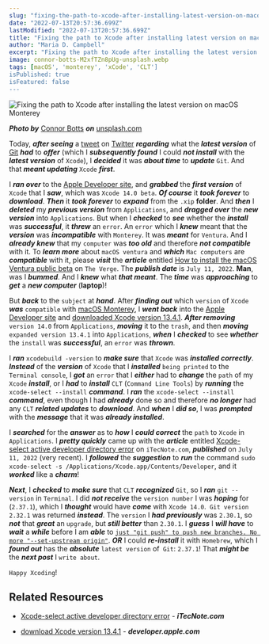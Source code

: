 ```yaml
---
slug: "fixing-the-path-to-xcode-after-installing-latest-version-on-macos-monterey"
date: "2022-07-13T20:57:36.699Z"
lastModified: "2022-07-13T20:57:36.699Z"
title: "Fixing the path to Xcode after installing latest version on macOS Monterey"
author: "Maria D. Campbell"
excerpt: "Fixing the path to Xcode after installing the latest version on macOS."
image: connor-botts-M2xfTZn8pUg-unsplash.webp
tags: [macOS', 'monterey', 'xCode', 'CLT']
isPublished: true
isFeatured: false
---
```


![Fixing the path to Xcode after installing the latest version on macOS Monterey](connor-botts-M2xfTZn8pUg-unsplash.webp)

***Photo by*** [Connor Botts](https://unsplash.com/@cinemamaster) ***on*** [unsplash.com](https://unsplash.com/photos/M2xfTZn8pUg)

Today, **_after seeing_** a
[tweet](https://twitter.com/JI/status/1546948817462800384) on
[Twitter](https://twitter.com/) **_regarding_** what the **_latest version_** of [Git](https://git-scm.com/) **_had_** to **_offer_** (which I **_subsequently found_** I could **_not install_** with the **_latest version_** of `Xcode`), I **_decided_** it was **_about time_** to **_update_** `Git`. And that **_meant updating_** `Xcode` **_first_**.

I **_ran over_** to the [Apple Developer site](https://developer.apple.com/), and **_grabbed_** the **_first version_** of `Xcode` that I **_saw_**, which was `Xcode 14.0 beta`. **_Of course_** it **_took forever_** to **_download_**. **_Then_** it **_took forever_** to **_expand_** from the `.xip` **folder**. And **_then_** I **_deleted_** my **_previous version_** from `Applications`, and **_dragged over_** the **_new version_** into `Applications`. But when I **_checked_** to **_see_** whether the **_install_** was **_successful_**, it **_threw_** an `error`. An `error` which I **_knew_** meant that the **_version_** was **_incompatible_** with `Monterey`. It was **_meant_** for `Ventura`. And I **_already knew_** that my `computer` was **_too old_** and therefore **_not compatible_** with it. To **_learn more_** about `macOS ventura` and **_which_** `Mac computers` are **_compatible_** with it, please **_visit_** the **_article_** entitled [How to install the macOS Ventura public beta](https://www.theverge.com/23200261/how-to-install-macos-ventura-public-beta-backups-separate-partition-drive)
on `The Verge`. The **_publish date_** is `July 11, 2022`. **Man**, was I
**_bummed_**. And I **_knew_** what **_that meant_**. The **_time_** was
**_approaching_** to **_get_** a **_new computer_** (**laptop**)!

But **_back_** to the `subject` at **_hand_**. After **_finding out_** which
`version` of `Xcode` **_was_** `compatible` with [macOS Monterey](https://developer.apple.com/xcode/resources/), I **_went back_** into the [Apple Developer site](https://developer.apple.com/) and [downloaded Xcode version 13.4.1](https://developer.apple.com/download/all/). **_After removing_** `version 14.0` from `Applications`, **_moving_** it to the `trash`, and then **_moving_** `expanded version 13.4.1` into `Applications`, **_when_** I **_checked_** to see **_whether_** the `install` was **_successful_**, an `error` was **_thrown_**.

I **_ran_** `xcodebuild -version` to **_make sure_** that `Xcode` was
**_installed correctly_**. **_Instead_** of the **_version_** of `Xcode` that I **_installed_** `being printed` to the `Terminal console`, I **_got_** an `error` that I **_either_** had to **_change_** the `path` of my `Xcode` **_install_**, or I **_had_** to **_install_** `CLT` (`Command Line Tools`) by **_running_** the `xcode-select --install` **_command_**. I **_ran_** the `xcode-select --install` **_command_**, even though I had **_already_** done so and therefore **_no longer_** had any `CLT` **_related updates_** to **_download_**. And **_when_** I **_did so_**, I was **_prompted_** with the **_message_** that it was **_already installed_**.

I **_searched_** for the **_answer_** as to **_how_** I **_could correct_** the `path` to `Xcode` in `Applications`. I **_pretty quickly_** came up with the **_article_** entitled [Xcode-select active developer directory error](https://itecnote.com/tecnote/xcode-select-active-developer-directory-error/) on `iTecNote.com`, **_published_** on `July 11, 2022` (very recent). I **_followed_** the **_suggestion_** to **_run_** the command `sudo xcode-select -s /Applications/Xcode.app/Contents/Developer`, and it **_worked_** like a **_charm_**!

**_Next_**, I **_checked_** to **_make sure_** that `CLT` **_recognized_**
`Git`, so I **_ran_** `git --version` in `Terminal`. I did **_not receive_** the `version number` I was **_hoping_** for (`2.37.1`), which I **_thought_** would have **_come_** with `Xcode 14.0`.` Git version 2.32.1` was returned **_instead_**. The `version` I **_had previously_** was `2.30.1`, so **_not_** that **_great_** an `upgrade`, but **_still better_** than `2.30.1`. I **_guess_** I **_will have_** to **_wait_** a **_while_** before I am **_able_** to [`just "git push" to push new branches. No more "--set-upstream origin"`](https://twitter.com/JI/status/1546948817462800384). **_OR_** I could **_re-install_** it with `Homebrew`, which I **_found out_** has the **_absolute_** `latest version` of` Git`: `2.37.1`! That **_might be_** the **_next post_** I `write about`.

`Happy Xcoding`!

## Related Resources

-   [Xcode-select active developer directory error](https://itecnote.com/tecnote/xcode-select-active-developer-directory-error/) -
    **_iTecNote.com_**

-   [download Xcode version 13.4.1](https://developer.apple.com/download/all/) -
    **_developer.apple.com_**

